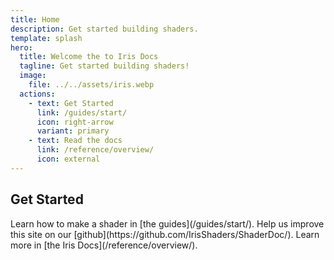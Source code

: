 ```yaml
---
title: Home
description: Get started building shaders.
template: splash
hero:
  title: Welcome the to Iris Docs
  tagline: Get started building shaders!
  image:
    file: ../../assets/iris.webp
  actions:
    - text: Get Started
      link: /guides/start/
      icon: right-arrow
      variant: primary
    - text: Read the docs
      link: /reference/overview/
      icon: external
---
```



## Get Started

<CardGrid stagger>
	<Card title="Update content" icon="pencil">
		Learn how to make a shader in [the guides](/guides/start/).
	</Card>
	<Card title="Add new content" icon="add-document">
		Help us improve this site on our [github](https://github.com/IrisShaders/ShaderDoc/). 
	</Card>
	<Card title="Read the docs" icon="open-book">
		Learn more in [the Iris Docs](/reference/overview/).
	</Card>
</CardGrid>
